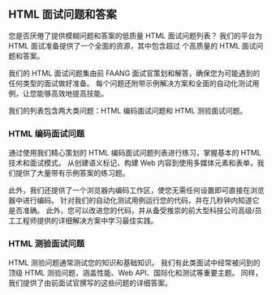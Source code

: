 ## HTML 面试问题和答案

您是否厌倦了提供模糊问题和答案的低质量 HTML 面试问题列表？ 我们的平台为 HTML 面试准备提供了一个全面的资源，其中包含超过 <QuestionsCount /> 个高质量的 HTML 面试问题和答案。

我们的 HTML 面试问题集由前 FAANG 面试官策划和解答，确保您为可能遇到的任何类型的面试做好准备。 每个问题还附带示例解决方案和全面的自动化测试用例，让您能够高效地提高技能。

我们的列表包含两大类问题：HTML 编码面试问题和 HTML 测验面试问题。

### HTML 编码面试问题

通过使用我们精心策划的 HTML 编码面试问题列表进行练习，掌握基本的 HTML 技术和面试模式。 从创建语义标记、构建 Web 内容到使用多媒体元素和表单，我们提供了大量带有示例答案的练习题。

此外，我们还提供了一个浏览器内编码工作区，使您无需任何设置即可直接在浏览器中进行编码。 针对我们的自动化测试用例运行您的代码，并在几秒钟内知道它是否准确。 此外，您可以改进您的代码，并从备受推崇的前大型科技公司高级/员工工程师提供的详细解决方案中学习最佳实践。

### HTML 测验面试问题

HTML 测验问题通常测试您的知识和基础知识。 我们有此类面试中经常被问到的顶级 HTML 测验问题，涵盖性能、Web API、国际化和测试等重要主题。 同样，我们提供了由前面试官撰写的这些问题的详细答案。
